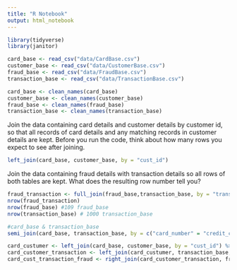 ```yaml
---
title: "R Notebook"
output: html_notebook
---
```


```r
library(tidyverse)
library(janitor)
```

```r
card_base <- read_csv("data/CardBase.csv")
customer_base <- read_csv("data/CustomerBase.csv")
fraud_base <- read_csv("data/FraudBase.csv")
transaction_base <- read_csv("data/TransactionBase.csv")
```

```r
card_base <- clean_names(card_base)
customer_base <- clean_names(customer_base)
fraud_base <- clean_names(fraud_base)
transaction_base <- clean_names(transaction_base)
```

Join the data containing card details and customer details by customer id, so that all records of card details and any matching records in customer details are kept. Before you run the code, think about how many rows you expect to see after joining.

```r
left_join(card_base, customer_base, by = "cust_id")
```
Join the data containing fraud details with transaction details so all rows of both tables are kept. What does the resulting row number tell you?

```r
fraud_transaction <- full_join(fraud_base,transaction_base, by = "transaction_id")
nrow(fraud_transaction)
nrow(fraud_base) #109 fraud_base
nrow(transaction_base) # 1000 transaction_base
```

```r
#card_base & transaction_base
semi_join(card_base, transaction_base, by = c("card_number" = "credit_card_id"))

```

```r
card_custumer <- left_join(card_base, customer_base, by = "cust_id") %>% view
card_customer_transaction <- left_join(card_custumer, transaction_base, by = c("card_number" = "credit_card_id")) %>% view
card_cust_transaction_fraud <- right_join(card_customer_transaction, fraud_base, by = "transaction_id") %>% view
```




